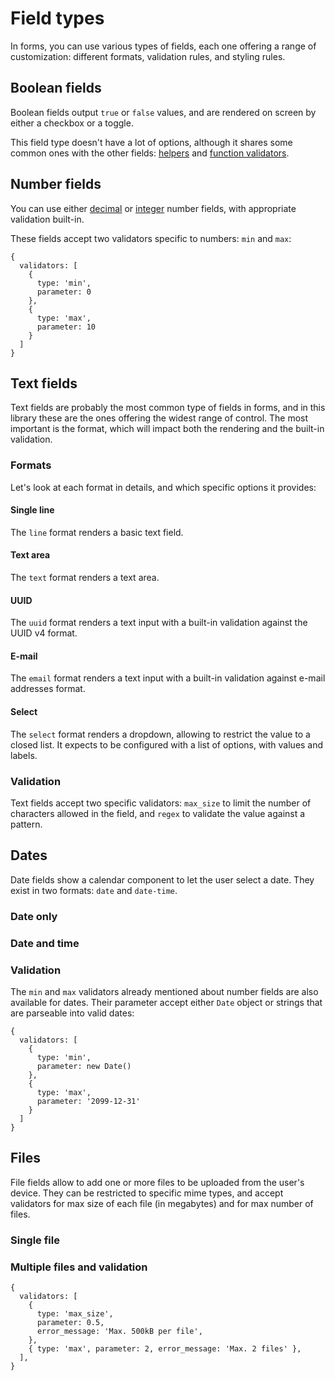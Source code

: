 
<Meta title="Field types" />

# Field types

In forms, you can use various types of fields, each one offering a range of customization: different formats, validation rules, and styling rules.

## Boolean fields

Boolean fields output `true` or `false` values, and are rendered on screen by either a checkbox or a toggle.

<Canvas>
  <Story id="components-fields-boolean--default" />
</Canvas>

This field type doesn't have a lot of options, although it shares some common ones with the other fields: [helpers](/story/components-fields-boolean--helper) and [function validators](/story/components-fields-boolean--validation).

## Number fields

You can use either [decimal](/story/components-fields-number--decimal) or [integer](/story/components-fields-number--integer) number fields, with appropriate validation built-in.

<Canvas>
  <Story id="components-fields-number--integer" />
</Canvas>

These fields accept two validators specific to numbers: `min` and `max`:

```
{
  validators: [
    {
      type: 'min',
      parameter: 0
    },
    {
      type: 'max',
      parameter: 10
    }
  ]
}
```

## Text fields

Text fields are probably the most common type of fields in forms, and in this library these are the ones offering the widest range of control. The most important is the format, which will impact both the rendering and the built-in validation.

### Formats

Let's look at each format in details, and which specific options it provides:

#### Single line

The `line` format renders a basic text field.

<Canvas>
  <Story id="components-fields-string--default" />
</Canvas>

#### Text area

The `text` format renders a text area.

<Canvas>
  <Story id="components-fields-string--text" />
</Canvas>

#### UUID

The `uuid` format renders a text input with a built-in validation against the UUID v4 format.

<Canvas>
  <Story id="components-fields-string--uuid" />
</Canvas>

#### E-mail

The `email` format renders a text input with a built-in validation against e-mail addresses format.

<Canvas>
  <Story id="components-fields-string--email" />
</Canvas>

#### Select

The `select` format renders a dropdown, allowing to restrict the value to a closed list. It expects to be configured with a list of options, with values and labels.

<Canvas>
  <Story id="components-fields-string--select" />
</Canvas>

### Validation

Text fields accept two specific validators: `max_size` to limit the number of characters allowed in the field, and `regex` to validate the value against a pattern.

<Canvas>
  <Story id="components-fields-string--validation" />
</Canvas>

## Dates

Date fields show a calendar component to let the user select a date. They exist in two formats: `date` and `date-time`.

### Date only

<Canvas>
  <Story id="components-fields-date--default" />
</Canvas>

### Date and time

<Canvas>
  <Story id="components-fields-date--date-time" />
</Canvas>

### Validation

The `min` and `max` validators already mentioned about number fields are also available for dates. Their parameter accept either `Date` object or strings that are parseable into valid dates:

```
{
  validators: [
    {
      type: 'min',
      parameter: new Date()
    },
    {
      type: 'max',
      parameter: '2099-12-31'
    }
  ]
}
```

## Files

File fields allow to add one or more files to be uploaded from the user's device. They can be restricted to specific mime types, and accept validators for max size of each file (in megabytes) and for max number of files.

### Single file

<Canvas>
  <Story id="components-fields-file--default" />
</Canvas>


### Multiple files and validation

<Canvas>
  <Story id="components-fields-file--validation" />
</Canvas>

```
{
  validators: [
    {
      type: 'max_size',
      parameter: 0.5,
      error_message: 'Max. 500kB per file',
    },
    { type: 'max', parameter: 2, error_message: 'Max. 2 files' },
  ],
}
```


